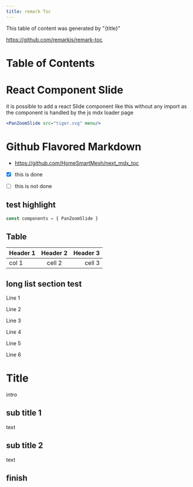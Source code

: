 ```yaml
---
title: remark Toc
---
```

This table of content was generated by "{title}"

https://github.com/remarkjs/remark-toc
# Table of Contents

# React Component Slide
it is possible to add a react Slide component like this without any import as the component is handled by the js mdx loader page
```jsx
<PanZoomSlide src="tiger.svg" menu/>
```
<PanZoomSlide src="tiger.svg" menu/>

# Github Flavored Markdown

* https://github.com/HomeSmartMesh/next_mdx_toc
* [x] this is done
* [ ] this is not done


## test highlight
```js
const components = { PanZoomSlide }
```

## Table

| Header 1      | Header 2      | Header 3  |
| ------------- |:-------------:| -----:|
| col 1       | cell 2 | cell 3 |

## long list section test

Line 1

Line 2

Line 3

Line 4

Line 5

Line 6

# Title
intro
## sub title 1
text
## sub title 2
text
## finish
